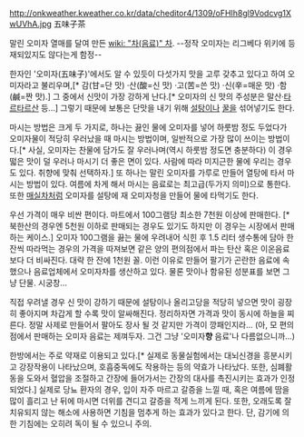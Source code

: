 http://onkweather.kweather.co.kr/data/cheditor4/1309/oFHIh8gl9Vodcvg1XwUVhA.jpg
五味子茶

말린 오미자 열매를 달여 만든 [[wiki: "차(음료)" 차]]. --정작 오미자는 리그베다 위키에 등재되있지도 않다는게 함정--

한자인 '오미자(五味子)'에서도 알 수 있듯이 다섯가지 맛을 고루 갖추고 있다고 하여 오미자라고 불리우며,[* 감(甘=단 맛) ·산(酸=신 맛) ·고(苦=쓴 맛) ·신(辛=매운 맛) ·함(鹹=짠 맛).] 그 중에서 신맛이 가장 강하게 난다.[* 오미자의 신 맛의 주성분은 말산·[[타르타르산]] 등...] 그렇기 때문에 보통은 단맛을 내기 위해 [[설탕]]이나 [[꿀]]을 섞어넣기도 한다.

마시는 방법은 크게 두 가지로, 하나는 끓인 물에 오미자를 넣어 하룻밤 정도 두었다가 오미자물이 적당히 우러났을 때 마시는 방법이며, 일반적으로 가장 많이 쓰이는 방법이다.[* 사실, 오미자는 찬물에 담가도 잘 우러나며(역시 하룻밤 정도면 충분하다) 이 경우 떫은 맛이 덜 우러나 마시기 더 좋은 면이 있다. 사람에 따라 미지근한 물에 우리는 경우도 있다. 취향에 맞춰 선택하자.] 또 하나는 말린 오미자를 가루로 만들어 열탕에 타서 마시는 방법이 있다. 여름에 차게 해서 마시는 음료로는 최고급(두가지 의미)으로 통한다. 또한 [[매실차]]처럼 오미자를 설탕에 재 오미자청을 만들어 물에 타먹기도 한다.

우선 가격이 매우 비싼 편이다. 마트에서 100그램당 최소한 7천원 이상에 판매한다. [* 북한산의 경우엔 5천원 이하로 판매되는 경우도 있기도 하지만 이 경우는 시장에서 판매하는 케이스.] 오미자 100그램을 끓는 물에 우려내어 식힌 후 1.5 리터 생수통에 담아 한잔씩 따라먹는 경우의 가격을 따져보면 같은 양의 편의점에서 파는 탄산 혹은 이온음료보다 더 비싸진다. 대략 한 잔에 1천원 꼴. 이런 이유로 만들어 팔기가 곤란한 음료에 속했으나 음료업체에서 오미자차를 생산하고 있다. 물론 맛이나 함유된 성분표를 보면 그냥 단물. 시궁창...

직접 우려낼 경우 신 맛이 강하기 때문에 설탕이나 올리고당을 적당히 넣으면 맛이 굉장히 좋아지며 차갑게 할 수록 맛이 알싸해진다. 정리하자면 가격과 맛이 동시에 하늘을 찌른다. 정말 사제로 만들어서 팔아도 장사 될 것 같지만 가격이 깡패인지라... (아, 모 편의점에서 판매하는 오미자 음료는 제껴두자. 그건 그냥 '오미자'''향''' 음료'나 다름없으니까...)

한방에서는 주로 약재로 이용되고 있다.[* 실제로 동물실험에서는 대뇌신경을 흥분시키고 강장작용이 나타났으며, 호흡중독에도 작용하는 등의 약효가 나타났다. 또한, 심폐활동을 도와서 혈압을 조절하고 간장에 들어가서는 간장의 대사를 촉진시키는 효과가 인정되었다.] 실제로 당뇨 환자의 경우, 입이 자주 마르고 갈증을 느낄 때, 혹은 여름에 땀을 많이 흘리고 난 뒤에 마시면 더위를 견디고 갈증을 적게 느끼게 된다. 또한, 오래도록 잘 치유되지 않는 해소에 사용하면 기침을 멈추게 하는 효과가 있다고 한다. 단, 감기에 의한 기침에는 오히려 독이 될 수 있으니 주의.
